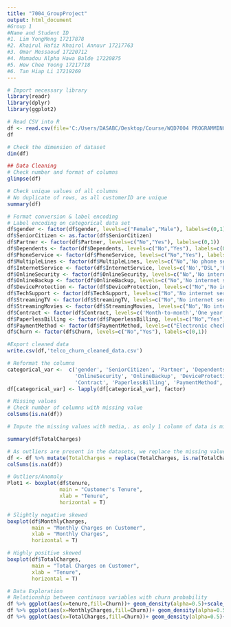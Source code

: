 ---
title: "7004_GroupProject"
output: html_document
#Group 1
#Name and Student ID
#1. Lim YongMeng 17217878
#2. Khairul Hafiz Khairol Annuur 17217763
#3. Omar Messaoud 17220712
#4. Mamadou Alpha Hawa Balde 17220875
#5. Hew Chee Yoong 17217718
#6. Tan Hiap Li 17219269
---

```{r}
# Import necessary library
library(readr)
library(dplyr)
library(ggplot2)

```

```{r}
# Read CSV into R
df <- read.csv(file='C:/Users/DASABC/Desktop/Course/WQD7004 PROGRAMMING FOR DATA SCIENCE/Assignment/Telco-Customer-Churn.csv', header=TRUE, sep=',')
df
```

```{r}
# Check the dimension of dataset
dim(df)
```

```{r}
## Data Cleaning
# Check number and format of columns
glimpse(df)
```

```{r}
# Check unique values of all columns
# No duplicate of rows, as all customerID are unique
summary(df)
```

```{r}
# Format conversion & label encoding
# Label encoding on categorical data set
df$gender <- factor(df$gender, levels=c("Female","Male"), labels=c(0,1))
df$SeniorCitizen <- as.factor(df$SeniorCitizen)
df$Partner <- factor(df$Partner, levels=c("No","Yes"), labels=c(0,1))
df$Dependents <- factor(df$Dependents, levels=c("No","Yes"), labels=c(0,1))
df$PhoneService <- factor(df$PhoneService, levels=c("No","Yes"), labels=c(0,1))
df$MultipleLines <- factor(df$MultipleLines, levels=c("No",'No phone service',"Yes"), labels=c(0,1,2))
df$InternetService <- factor(df$InternetService, levels=c('No',"DSL",'Fiber optic'), labels=c(0,1,2))
df$OnlineSecurity <- factor(df$OnlineSecurity, levels=c("No",'No internet service',"Yes"), labels=c(0,1,2))
df$OnlineBackup <- factor(df$OnlineBackup, levels=c("No",'No internet service',"Yes"), labels=c(0,1,2))
df$DeviceProtection <- factor(df$DeviceProtection, levels=c("No",'No internet service',"Yes"), labels=c(0,1,2))
df$TechSupport <- factor(df$TechSupport, levels=c("No",'No internet service',"Yes"), labels=c(0,1,2))
df$StreamingTV <- factor(df$StreamingTV, levels=c("No",'No internet service',"Yes"), labels=c(0,1,2))
df$StreamingMovies <- factor(df$StreamingMovies, levels=c("No",'No internet service',"Yes"), labels=c(0,1,2))
df$Contract <- factor(df$Contract, levels=c('Month-to-month','One year','Two year'),labels=c(0,1,2))
df$PaperlessBilling <- factor(df$PaperlessBilling, levels=c("No","Yes"), labels=c(0,1))
df$PaymentMethod <- factor(df$PaymentMethod, levels=c("Electronic check","Mailed check",'Bank transfer (automatic)','Credit card (automatic)'), labels=c(1,2,3,4))
df$Churn <- factor(df$Churn, levels=c("No","Yes"), labels=c(0,1))
```


```{r}
#Export cleaned data
write.csv(df,'telco_churn_cleaned_data.csv')
```


```{r}
# Reformat the columns
categorical_var <-  c('gender', 'SeniorCitizen', 'Partner', 'Dependents', 'PhoneService', 'MultipleLines', 'InternetService',
                      'OnlineSecurity', 'OnlineBackup', 'DeviceProtection', 'TechSupport', 'StreamingTV', 'StreamingMovies',
                      'Contract', 'PaperlessBilling', 'PaymentMethod', 'Churn')
df[categorical_var] <- lapply(df[categorical_var], factor)
```


```{r}
# Missing values
# Check number of columns with missing value
colSums(is.na(df))
```

```{r}
# Impute the missing values with media,. as only 1 column of data is missing, other columns might contains important information

summary(df$TotalCharges)
```


```{r}
# As outliers are present in the datasets, we replace the missing values with median values
df <- df %>% mutate(TotalCharges = replace(TotalCharges, is.na(TotalCharges), median(TotalCharges, na.rm = TRUE)))
colSums(is.na(df))
```


```{r}
# Outliers/Anomaly
Plot1 <- boxplot(df$tenure,
                 main = "Customer's Tenure",
                 xlab = "Tenure",
                 horizontal = T)
```

```{r}
# Slightly negative skewed
boxplot(df$MonthlyCharges,
        main = "Monthly Charges on Customer",
        xlab = "Monthly Charges",
        horizontal = T)
```


```{r}
# Highly positive skewed
boxplot(df$TotalCharges,
        main = "Total Charges on Customer",
        xlab = "Tenure",
        horizontal = T)
```


```{r}
# Data Exploration
# Relationship between continuos variables with churn probability
df %>% ggplot(aes(x=tenure,fill=Churn))+ geom_density(alpha=0.5)+scale_fill_manual(values=c('blue','red'))+labs(title='Tenure density split churn vs non churn' )
df %>% ggplot(aes(x=MonthlyCharges,fill=Churn))+ geom_density(alpha=0.5)+scale_fill_manual(values=c('blue','red'))+labs(title='Monthly Charges density split churn vs non churn' )
df %>% ggplot(aes(x=TotalCharges,fill=Churn))+ geom_density(alpha=0.5)+scale_fill_manual(values=c('blue','red'))+labs(title='Total Charges density split churn vs non churn' )

```





